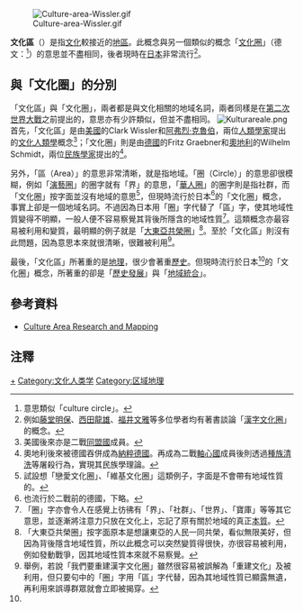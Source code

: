 [[File:Culture-area-Wissler.gif|thumb]]

'''文化區'''（{{lang-en|Cultural area}}）是指[[文化|文化]]較接近的[[地區|地區]]。此概念與另一個類似的概念「[[文化圈|文化圈]]」（德文：{{tsl|de|Kulturkreis|}}<ref>意思類似「culture circle」。</ref>）的意思並不盡相同，後者現時在[[日本|日本]]非常流行<ref>例如[[藤堂明保|藤堂明保]]、[[西田龍雄|西田龍雄]]、[[福井文雅|福井文雅]]等多位學者均有著書談論「[[漢字文化圈|漢字文化圈]]」的概念。</ref>。

== 與「文化圈」的分別 ==
「文化區」與「文化圈」，兩者都是與文化相關的地域名詞，兩者同樣是在[[第二次世界大戰|第二次世界大戰]]之前提出的，意思亦有少許類似，但並不盡相同。
[[File:Kulturareale.png|thumb]]
首先，「文化區」是由[[美國|美國]]的Clark Wissler和[[阿弗烈·克魯伯|阿弗烈·克魯伯]]，兩位[[人類學家|人類學家]]提出的[[文化人類學|文化人類學]]概念<ref>美國後來亦是二戰[[同盟國_(第二次世界大戰)|同盟國]]成員。</ref>；「文化圈」則是由[[德國|德國]]的Fritz Graebner和[[奧地利|奧地利]]的Wilhelm Schmidt，兩位[[民族學家|民族學家]]提出的<ref>奧地利後來被德國吞併成為[[納粹德國|納粹德國]]。再成為二戰[[軸心國|軸心國]]成員後則透過[[種族清洗|種族清洗]]等屠殺行為，實現其民族學理論。</ref>。

另外，「區（Area）」的意思非常清晰，就是指地域。「圈（Circle）」的意思卻很模糊，例如「[[演藝圈|演藝圈]]」的圈字就有「界」的意思，「[[華人圈|華人圈]]」的圈字則是指社群，而「文化圈」按字面並沒有地域的意思<ref>試設想「戀愛文化圈」、「維基文化圈」這類例子，字面是不會帶有地域性質的。</ref>，但現時流行於日本<ref name="Axis">也流行於二戰前的德國，下略。</ref>的「文化圈」概念，事實上卻是一個地域名詞。不過因為日本用「圈」字代替了「區」字，使其地域性質變得不明顯，一般人便不容易察覺其背後所隱含的地域性質<ref>「圈」字亦會令人在感覺上彷彿有「界」、「社群」、「世界」、「寶庫」等等其它意思，並逐漸將注意力只放在文化上，忘記了原有關於地域的真正[[本質|本質]]。</ref>。這類概念亦最容易被利用和變質，最明顯的例子就是「[[大東亞共榮圈|大東亞共榮圈]]」<ref>「大東亞共榮圈」按字面原本是想讓東亞的人民一同共榮，看似無限美好，但因為背後隱含地域性質，所以此概念可以突然變質得很快，亦很容易被利用，例如發動戰爭，因其地域性質本來就不易察覺。</ref>。至於「文化區」則沒有此問題，因為意思本來就很清晰，很難被利用<ref>舉例，若說「我們要重建漢字文化圈」雖然很容易被誤解為「重建文化」及被利用，但只要句中的「圈」字用「區」字代替，因為其地域性質已顯露無遺，再利用來誤導群眾就會立即被揭穿。</ref>。

最後，「文化區」所著重的是[[地理|地理]]，很少會著重[[歷史|歷史]]。但現時流行於日本<ref name="Axis" />的「文化圈」概念，所著重的卻是「[[歷史發展|歷史發展]]」與「[[地域統合|地域統合]]」。

==參考資料==
*[https://web.archive.org/web/20050309084859/http://www.csiss.org/classics/content/15 Culture Area Research and Mapping] {{en}}

==注釋==
{{reflist}}

{{Culture}}
{{Authority control}}

[[Category:文化圈|+]]
[[Category:文化人类学|Category:文化人类学]]
[[Category:区域地理|Category:区域地理]]